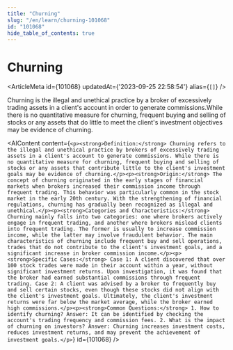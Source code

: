 ```yaml
---
title: "Churning"
slug: "/en/learn/churning-101068"
id: "101068"
hide_table_of_contents: true
---
```



# Churning

<ArticleMeta id={101068} updatedAt={'2023-09-25 22:58:54'} alias={`[]`} />
<div className='border-solid border-b border-t-0 my-4 border-[var(--ifm-color-gray-300)]' />

Churning is the illegal and unethical practice by a broker of excessively trading assets in a client's account in order to generate commissions.While there is no quantitative measure for churning, frequent buying and selling of stocks or any assets that do little to meet the client's investment objectives may be evidence of churning.

<AIContent content={`<p><strong>Definition:</strong> Churning refers to the illegal and unethical practice by brokers of excessively trading assets in a client's account to generate commissions. While there is no quantitative measure for churning, frequent buying and selling of stocks or any assets that contribute little to the client's investment goals may be evidence of churning.</p><p><strong>Origin:</strong> The concept of churning originated in the early stages of financial markets when brokers increased their commission income through frequent trading. This behavior was particularly common in the stock market in the early 20th century. With the strengthening of financial regulations, churning has gradually been recognized as illegal and unethical.</p><p><strong>Categories and Characteristics:</strong> Churning mainly falls into two categories: one where brokers actively engage in frequent trading, and another where brokers mislead clients into frequent trading. The former is usually to increase commission income, while the latter may involve fraudulent behavior. The main characteristics of churning include frequent buy and sell operations, trades that do not contribute to the client's investment goals, and a significant increase in broker commission income.</p><p><strong>Specific Cases:</strong> Case 1: A client discovered that over 100 stock trades were made in their account within a year, without significant investment returns. Upon investigation, it was found that the broker had earned substantial commissions through frequent trading. Case 2: A client was advised by a broker to frequently buy and sell certain stocks, even though these stocks did not align with the client's investment goals. Ultimately, the client's investment returns were far below the market average, while the broker earned high commissions.</p><p><strong>Common Questions:</strong> 1. How to identify churning? Answer: It can be identified by checking the account's trading frequency and commission fees. 2. What is the impact of churning on investors? Answer: Churning increases investment costs, reduces investment returns, and may prevent the achievement of investment goals.</p>`} id={101068} />
